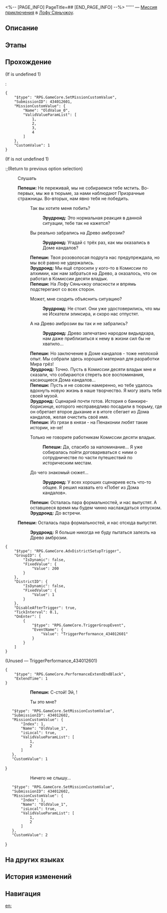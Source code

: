 <%-- [PAGE_INFO]
PageTitle=##
[END_PAGE_INFO] --%>
{{Дополнить|Диалоги.}}
{{Миссия Инфобокс
|id              = 4340126
|Название        = 
|Изображение     = Миссия .png
|Тип             = Миссия приключения
|Событие         = 
|Глава           = 
|Условия         = Завершена [[Продолжение Освоения]] «[[Волчий побег, неизвестный исход]]»
|Персонажи       = Пепеши; Первопроходец; Эрудроид
|СтартЛокация    = [[Лофу Сяньчжоу]] — [[Дом кандалов]]
|Мир             = Лофу Сяньчжоу
|Предыдущая      = 
|Следующая       = 
|Награды         = Журнал приключений*2; Кредиты*5 000
}}
'''''' — [[Миссия приключения]] в [[Лофу Сяньчжоу]].

==Описание==
{{Описание|<!--официальное описание из Перекрёстка судеб-->}}

==Этапы==


==Прохождение==
{{Дополнить}}
;(If {{F|MissionCV-2022002-2}} is undefined 1)
:<pre>{
	"$type": "RPG.GameCore.SetMissionCustomValue",
	"SubmissionID": 434012601,
	"MissionCustomValue": {
		"Name": "OldValue_0",
		"ValidValueParamList": [
			1,
			2,
			3,
			4
		]
	},
	"CustomValue": 1
}</pre>
;(If {{F|MissionCV-2022002-2}} is not undefined 1)
:;(Return to previous option selection)

:{{Диалог|?}} Слушать
:'''Пепеши:''' Не переживай, мы не собираемся тебе мстить. Во-первых, мы же в тюрьме, за нами наблюдают Призрачные стражницы. Во-вторых, нам явно тебя не победить.
::{{Диалог|Стрелка}} Так вы хотите меня побить?
:::'''Эрудроид:''' Это нормальная реакция в данной ситуации, тебе так не кажется?
::{{Диалог|Стрелка}} Вы реально забрались на Древо амброзии?
:::'''Эрудроид:''' Угадай с трёх раз, как мы оказались в Доме кандалов?
::'''Пепеши:''' Твоя розоволосая подруга нас предупреждала, но мы всё равно не удержались.
::'''Эрудроид:''' Мы ещё спросили у кого-то в Комиссии по алхимии, как нам забраться на Древо, а оказалось, что он работал в Комиссии десяти владык.
::'''Пепеши:''' На Лофу Сяньчжоу опасности и впрямь подстерегают со всех сторон.
::{{Диалог|Стрелка}} Может, мне сходить объяснить ситуацию?
:::'''Эрудроид:''' Не стоит. Они уже удостоверились, что мы не Искатели эликсира, и скоро нас отпустят.
::{{Диалог|Стрелка}} А на Древо амброзии вы так и не забрались?
:::'''Эрудроид:''' Древо запечатано народом видьядхара, нам даже приблизиться к нему в жизни сил бы не хватило...
::'''Пепеши:''' Но заключение в Доме кандалов - тоже неплохой опыт. Мы собрали здесь хороший материал для разработки Мира грёз!
::'''Эрудроид:''' Точно. Пусть в Комиссии десяти владык мне и сказали, что собираются стереть все воспоминания, касающиеся Дома кандалов...
::'''Пепеши:''' Пусть и не совсем намеренно, но тебе удалось вдохнуть новую жизнь в наше творчество. Я могу звать тебя своей музой.
::'''Эрудроид:''' Сценарий почти готов. История о банкире-борисинце, которого несправедливо посадили в тюрьму, где он обретает второе дыхание и в итоге сбегает из Дома кандалов, желая очистить своё имя.
::'''Пепеши:''' Из грязи в князи - на Пенаконии любят такие истории, хе-хе!
::{{Диалог|Стрелка}} Только не говорите работникам Комиссии десяти владык.
:::'''Пепеши:''' Да, спасибо за напоминание... Я уже собиралась пойти договариваться с ними о сотрудничестве по части путешествий по историческим местам.
::{{Диалог|Стрелка}} До чего знакомый сюжет...
:::'''Эрудроид:''' У всех хороших сценариев есть что-то общее. Я решил назвать его «Побег из Дома кандалов».
::'''Пепеши:''' Осталась пара формальностей, и нас выпустят. А оставшееся время мы будем чинно наслаждаться отпуском.
::'''Эрудроид:''' До встречи.
:'''Пепеши:''' Осталась пара формальностей, и нас отсюда выпустят.
::'''Эрудроид:''' Я больше никогда не буду пытаться залезть на Древо амброзии.
<pre>{
	"$type": "RPG.GameCore.AdvDistrictSetupTrigger",
	"GroupID": {
		"IsDynamic": false,
		"FixedValue": {
			"Value": 200
		}
	},
	"DistrictID": {
		"IsDynamic": false,
		"FixedValue": {
			"Value": 1
		}
	},
	"DisableAfterTrigger": true,
	"TickInterval": 0.1,
	"OnEnter": [
		{
			"$type": "RPG.GameCore.TriggerGroupEvent",
			"EventName": {
				"Value": "TriggerPerformance_434012601"
			}
		}
	]
}</pre>
;(Unused &mdash; TriggerPerformance_434012601)
<pre>{
	"$type": "RPG.GameCore.PerformanceExtendEndBlack",
	"ExtendTime": 1
}</pre>
::{{tx}}
::'''Пепеши:''' С-стой! Эй, {{MC|ж=девушка|м=парень}}!
::{{Диалог|Стрелка}} Ты это мне?
::<pre>{
	"$type": "RPG.GameCore.SetMissionCustomValue",
	"SubmissionID": 434012602,
	"MissionCustomValue": {
		"Index": 1,
		"Name": "OldValue_1",
		"isLocal": true,
		"ValidValueParamList": [
			1,
			2
		]
	},
	"CustomValue": 1
}</pre>
::{{Диалог|Выход}} Ничего не слышу...
::<pre>{
	"$type": "RPG.GameCore.SetMissionCustomValue",
	"SubmissionID": 434012602,
	"MissionCustomValue": {
		"Index": 1,
		"Name": "OldValue_1",
		"isLocal": true,
		"ValidValueParamList": [
			1,
			2
		]
	},
	"CustomValue": 2
}</pre>
::{{tx}}
{{Диалог Конец}}

==На других языках==
{{На других языках
|en   = 
|zhs  = 
|zht  = 
|ja   = 
|ko   = 
|es   = 
|fr   = 
|ru   = 
|th   = 
|vi   = 
|de   = 
|id   = 
|pt   = 
}}

==История изменений==
{{История изменений|3.5}}

==Навигация==
{{Миссия приключения Навбокс|Глава }}

[[en:]]
